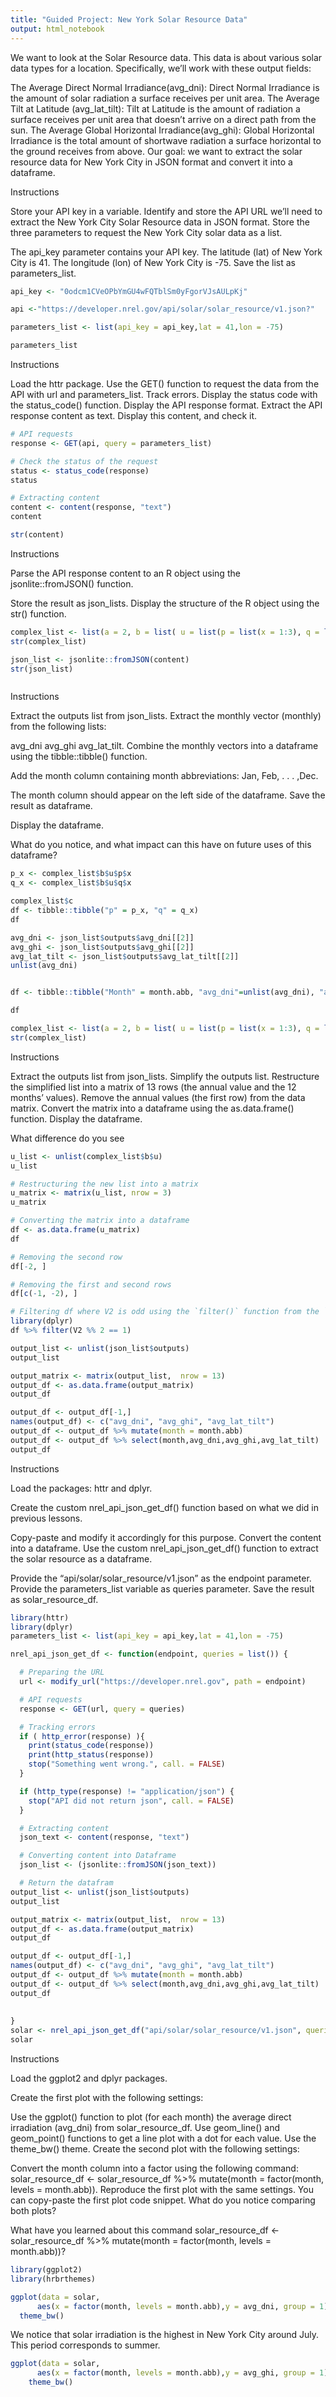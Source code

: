 ---
title: "Guided Project: New York Solar Resource Data"
output: html_notebook
---
We want to look at the Solar Resource data. This data is about various solar data types for a location. Specifically, we'll work with these output fields:

The Average Direct Normal Irradiance(avg_dni): Direct Normal Irradiance is the amount of solar radiation a surface receives per unit area.
The Average Tilt at Latitude (avg_lat_tilt): Tilt at Latitude is the amount of radiation a surface receives per unit area that doesn't arrive on a direct path from the sun.
The Average Global Horizontal Irradiance(avg_ghi): Global Horizontal Irradiance is the total amount of shortwave radiation a surface horizontal to the ground receives from above.
Our goal: we want to extract the solar resource data for New York City in JSON format and convert it into a dataframe.



Instructions

Store your API key in a variable.
Identify and store the API URL we'll need to extract the New York City Solar Resource data in JSON format.
Store the three parameters to request the New York City solar data as a list.

The api_key parameter contains your API key.
The latitude (lat) of New York City is 41.
The longitude (lon) of New York City is -75.
Save the list as parameters_list.

```{r}
api_key <- "0odcm1CVeOPbYmGU4wFQTblSm0yFgorVJsAULpKj"

api <-"https://developer.nrel.gov/api/solar/solar_resource/v1.json?"

parameters_list <- list(api_key = api_key,lat = 41,lon = -75)

parameters_list


```

Instructions

Load the httr package.
Use the GET() function to request the data from the API with url and parameters_list.
Track errors.
Display the status code with the status_code() function.
Display the API response format.
Extract the API response content as text.
Display this content, and check it.

```{r}
# API requests
response <- GET(api, query = parameters_list)

# Check the status of the request
status <- status_code(response)
status

# Extracting content
content <- content(response, "text")
content

str(content)


```

Instructions

Parse the API response content to an R object using the jsonlite::fromJSON() function.

Store the result as json_lists.
Display the structure of the R object using the str() function.

```{r}
complex_list <- list(a = 2, b = list( u = list(p = list(x = 1:3), q = list(x = 3:5))), c = month.abb)
str(complex_list)
```

```{r}
json_list <- jsonlite::fromJSON(content)
str(json_list)



```
Instructions

Extract the outputs list from json_lists.
Extract the monthly vector (monthly) from the following lists:

avg_dni
avg_ghi
avg_lat_tilt.
Combine the monthly vectors into a dataframe using the tibble::tibble() function.

Add the month column containing month abbreviations: Jan, Feb, . . . ,Dec.

The month column should appear on the left side of the dataframe.
Save the result as dataframe.

Display the dataframe.

What do you notice, and what impact can this have on future uses of this dataframe?

```{r}

p_x <- complex_list$b$u$p$x
q_x <- complex_list$b$u$q$x

complex_list$c
df <- tibble::tibble("p" = p_x, "q" = q_x)
df

```

```{r}

avg_dni <- json_list$outputs$avg_dni[[2]]
avg_ghi <- json_list$outputs$avg_ghi[[2]]
avg_lat_tilt <- json_list$outputs$avg_lat_tilt[[2]]
unlist(avg_dni)


df <- tibble::tibble("Month" = month.abb, "avg_dni"=unlist(avg_dni), "avg_ghi" = unlist(avg_ghi),"avg_lat_tilt" = unlist(avg_lat_tilt))

df


```


```{r}
complex_list <- list(a = 2, b = list( u = list(p = list(x = 1:3), q = list(x = 3:5))), c = month.abb)
str(complex_list)


```
Instructions

Extract the outputs list from json_lists.
Simplify the outputs list.
Restructure the simplified list into a matrix of 13 rows (the annual value and the 12 months' values).
Remove the annual values (the first row) from the data matrix.
Convert the matrix into a dataframe using the as.data.frame() function.
Display the dataframe.

What difference do you see
```{r}
u_list <- unlist(complex_list$b$u)
u_list

# Restructuring the new list into a matrix
u_matrix <- matrix(u_list, nrow = 3)
u_matrix

# Converting the matrix into a dataframe
df <- as.data.frame(u_matrix)
df

# Removing the second row
df[-2, ]

# Removing the first and second rows
df[c(-1, -2), ]

# Filtering df where V2 is odd using the `filter()` function from the `dplyr` package
library(dplyr)
df %>% filter(V2 %% 2 == 1)


```


```{r}
output_list <- unlist(json_list$outputs)
output_list

output_matrix <- matrix(output_list,  nrow = 13)
output_df <- as.data.frame(output_matrix)
output_df

output_df <- output_df[-1,]
names(output_df) <- c("avg_dni", "avg_ghi", "avg_lat_tilt")
output_df <- output_df %>% mutate(month = month.abb)
output_df <- output_df %>% select(month,avg_dni,avg_ghi,avg_lat_tilt)
output_df


```
Instructions

Load the packages: httr and dplyr.

Create the custom nrel_api_json_get_df() function based on what we did in previous lessons.

Copy-paste and modify it accordingly for this purpose.
Convert the content into a dataframe.
Use the custom nrel_api_json_get_df() function to extract the solar resource as a dataframe.

Provide the "api/solar/solar_resource/v1.json" as the endpoint parameter.
Provide the parameters_list variable as queries parameter.
Save the result as solar_resource_df.

```{r}
library(httr)
library(dplyr)
parameters_list <- list(api_key = api_key,lat = 41,lon = -75)

nrel_api_json_get_df <- function(endpoint, queries = list()) {

  # Preparing the URL 
  url <- modify_url("https://developer.nrel.gov", path = endpoint)

  # API requests
  response <- GET(url, query = queries)

  # Tracking errors
  if ( http_error(response) ){
    print(status_code(response))
    print(http_status(response))
    stop("Something went wrong.", call. = FALSE)
  }

  if (http_type(response) != "application/json") {
    stop("API did not return json", call. = FALSE)
  }

  # Extracting content
  json_text <- content(response, "text")

  # Converting content into Dataframe
  json_list <- (jsonlite::fromJSON(json_text))

  # Return the datafram
output_list <- unlist(json_list$outputs)
output_list

output_matrix <- matrix(output_list,  nrow = 13)
output_df <- as.data.frame(output_matrix)
output_df

output_df <- output_df[-1,]
names(output_df) <- c("avg_dni", "avg_ghi", "avg_lat_tilt")
output_df <- output_df %>% mutate(month = month.abb)
output_df <- output_df %>% select(month,avg_dni,avg_ghi,avg_lat_tilt)
output_df
 
 
}
solar <- nrel_api_json_get_df("api/solar/solar_resource/v1.json", queries = parameters_list)
solar

```


Instructions

Load the ggplot2 and dplyr packages.

Create the first plot with the following settings:

Use the ggplot() function to plot (for each month) the average direct irradiation (avg_dni) from solar_resource_df.
Use geom_line() and geom_point() functions to get a line plot with a dot for each value.
Use the theme_bw() theme.
Create the second plot with the following settings:

Convert the month column into a factor using the following command: solar_resource_df <- solar_resource_df %>% mutate(month = factor(month, levels = month.abb)).
Reproduce the first plot with the same settings. You can copy-paste the first plot code snippet.
What do you notice comparing both plots?

What have you learned about this command solar_resource_df <- solar_resource_df %>% mutate(month = factor(month, levels = month.abb))?

```{r}
library(ggplot2)
library(hrbrthemes)

ggplot(data = solar,
      aes(x = factor(month, levels = month.abb),y = avg_dni, group = 1))+geom_line(color = "black")+geom_point(color = "black")+geom_line()+xlab("month")
  theme_bw()

```

We notice that solar irradiation is the highest in New York City around July. This period corresponds to summer.

```{r}
ggplot(data = solar,
      aes(x = factor(month, levels = month.abb),y = avg_ghi, group = 1))+geom_line(color = "black")+geom_point(color = "black")+geom_line()+xlab("month")
    theme_bw()
```

